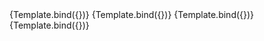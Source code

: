 

<Meta title="Design System/Fields/TextArea/Dark Mode" component={TextArea} />


<Canvas>
  <Story
    name="Title"
    parameters={{ backgrounds: { default: "dark" } }}
    args={{
      title: "Title here",
      placeholder: "Placeholder goes here",
      mode: "dark",
      disabled: false,
    }}
  >
    {Template.bind({})}
  </Story>
  <Story
    name="No title"
    parameters={{ backgrounds: { default: "dark" } }}
    args={{
      placeholder: "Placeholder goes here",
      mode: "dark",
      disabled: false,
    }}
  >
    {Template.bind({})}
  </Story>
  <Story
    name="With short caption"
    parameters={{ backgrounds: { default: "dark" } }}
    args={{
      shortCaption: "Short caption",
      placeholder: "Placeholder goes here",
      mode: "dark",
      disabled: false,
    }}
  >
    {Template.bind({})}
  </Story>
  <Story
    name="Disabled"
    parameters={{ backgrounds: { default: "dark" } }}
    args={{
      placeholder: "Placeholder goes here",
      mode: "dark",
      disabled: true,
    }}
  >
    {Template.bind({})}
  </Story>
</Canvas>

